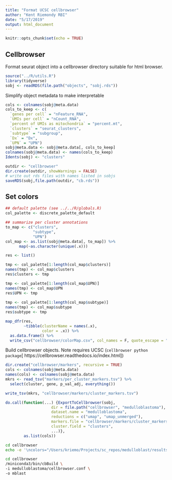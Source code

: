 ```yaml
---
title: "Format UCSC cellbrowser"
author: "Kent Riemondy RBI"
date: "5/17/2019"
output: html_document
---
```


```r
knitr::opts_chunk$set(echo = TRUE)
```

## Cellbrowser

Format seurat object into a cellbrowser directory suitable for html browser. 

```r
source("../R/utils.R")
library(tidyverse)
sobj <- readRDS(file.path("objects", "sobj.rds"))
```

Simplify object metadata to make interpretable

```r
cols <- colnames(sobj@meta.data)
cols_to_keep <- c(
  `genes per cell` = "nFeature_RNA",
  `UMIs per cell` = "nCount_RNA",
  `percent of UMIs as mitochondria` = "percent.mt",
  `clusters` = "seurat_clusters",
  `subtype` = "subgroup",
  `Dx` = "Dx",
  `UPN` = "UPN")
sobj@meta.data <- sobj@meta.data[, cols_to_keep]
colnames(sobj@meta.data) <- names(cols_to_keep)
Idents(sobj) <- "clusters"

```



```r
outdir <- "cellbrowser"
dir.create(outdir, showWarnings = FALSE)
# write out rds files with names listed in sobjs
saveRDS(sobj,file.path(outdir, "cb.rds"))
```

## Set colors

```r
## default palette (see ../../R/globals.R)
col_palette <- discrete_palette_default

## summarize per cluster annotations
to_map <- c("clusters",
            "subtype",
            "UPN")
col_map <- as.list(sobj@meta.data[, to_map]) %>%
      map(~as.character(unique(.x)))

res <- list()

tmp <- col_palette[1:length(col_map$clusters)]
names(tmp) <- col_map$clusters
res$clusters <- tmp 

tmp <- col_palette[1:length(col_map$UPN)]
names(tmp) <- col_map$UPN
res$UPN <- tmp 
  
tmp <- col_palette[1:length(col_map$subtype)]
names(tmp) <- col_map$subtype
res$subtype <- tmp 

map_dfr(res, 
        ~tibble(clusterName = names(.x), 
                color = .x)) %>% 
  as.data.frame() %>% 
  write_csv("cellbrowser/colorMap.csv", col_names = F, quote_escape = "none")

```


Build cellbrowser objects. Note requires UCSC (`cellbrowser python package`[ https://cellbrowser.readthedocs.io/index.html])

```r
dir.create("cellbrowser/markers", recursive = TRUE)
cols <- colnames(sobj@meta.data)
names(cols) <- colnames(sobj@meta.data)
mkrs <- read_tsv("markers/per_cluster_markers.tsv") %>% 
  select(cluster, gene, p_val_adj, everything())

write_tsv(mkrs, "cellbrowser/markers/cluster_markers.tsv")

do.call(function(...) {ExportToCellbrowser(sobj, 
                    dir = file.path("cellbrowser", "medulloblastoma"),
                    dataset.name = "medulloblastoma",
                    reductions = c("umap", "umap_unmerged"),
                    markers.file = "cellbrowser/markers/cluster_markers.tsv",
                    cluster.field = "clusters",
                    ...)}, 
        as.list(cols))

```



```bash
cd cellbrowser
echo -e '\ncolors="/Users/kriemo/Projects/sc_repos/medulloblast/results/cellbrowser/colorMap.csv"' >> medulloblastoma/cellbrowser.conf
```


```bash
cd cellbrowser
/miniconda3/bin/cbBuild \
-i medulloblastoma/cellbrowser.conf \
-o mblast
```